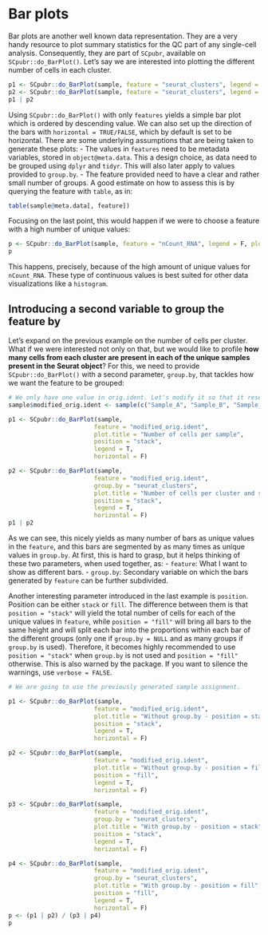 # Bar plots

Bar plots are another well known data representation. They are a very handy resource to plot summary statistics for the QC part of any single-cell analysis. Consequently, they are part of `SCpubr`, available on `SCpubr::do_BarPlot()`. Let's say we are interested into plotting the different number of cells in each cluster. 

```r
p1 <- SCpubr::do_BarPlot(sample, feature = "seurat_clusters", legend = F, plot.title = "Number of cells per cluster")
p2 <- SCpubr::do_BarPlot(sample, feature = "seurat_clusters", legend = F, plot.title = "Number of cells per cluster", horizontal = F)
p1 | p2
```
Using `SCpubr::do_BarPlot()` with only `features` yields a simple bar plot which is ordered by descending value. We can also set up the direction of the bars with `horizontal = TRUE/FALSE`, which by default is set to be horizontal. There are some underlying assumptions that are being taken to generate these plots:
- The values in `features` need to be metadata variables, stored in `object@meta.data`. This a design choice, as data need to be grouped using `dplyr` and `tidyr`. This will also later apply to values provided to `group.by`.
- The feature provided need to have a clear and rather small number of groups. A good estimate on how to assess this is by querying the feature with `table`, as in:

```r
table(sample@meta.data[, feature])
```


Focusing on the last point, this would happen if we were to choose a feature with a high number of unique values:

```r

p <- SCpubr::do_BarPlot(sample, feature = "nCount_RNA", legend = F, plot.title = "Number of UMIs?", horizontal = F)
p
```

This happens, precisely, because of the high amount of unique values for `nCount_RNA`. These type of continuous values is best suited for other data visualizations like a `histogram`.

## Introducing a second variable to group the feature by
Let's expand on the previous example on the number of cells per cluster. What if we were interested not only on that, but we would like to profile **how many cells from each cluster are present in each of the unique samples present in the Seurat object**? For this, we need to provide `SCpubr::do_BarPlot()` with a second parameter, `group.by`, that tackles how we want the feature to be grouped:

```r
# We only have one value in orig.ident. Let's modify it so that it resembles a multi-sample Seurat object.
sample$modified_orig.ident <- sample(c("Sample_A", "Sample_B", "Sample_C"), ncol(sample), replace = T, prob = c(0.2, 0.7, 0.1))

p1 <- SCpubr::do_BarPlot(sample, 
                        feature = "modified_orig.ident",
                        plot.title = "Number of cells per sample",
                        position = "stack",
                        legend = T,
                        horizontal = F)

p2 <- SCpubr::do_BarPlot(sample, 
                        feature = "modified_orig.ident", 
                        group.by = "seurat_clusters",
                        plot.title = "Number of cells per cluster and sample",
                        position = "stack",
                        legend = T,
                        horizontal = F)
p1 | p2
```

As we can see, this nicely yields as many number of bars as unique values in the `feature`, and this bars are segmented by as many times as unique values in `group.by`. At first, this is hard to grasp, but it helps thinking of these two parameters, when used together, as:
- `feature`: What I want to show as different bars.
- `group.by`: Secondary variable on which the bars generated by `feature` can be further subdivided.

Another interesting parameter introduced in the last example is `position`. Position can be either `stack` or `fill`. The difference between them is that `position = "stack"` will yield the total number of cells for each of the unique values in `feature`, while `position = "fill"` will bring all bars to the same height and will split each bar into the proportions within each bar of the different groups (only one if `group.by = NULL` and as many groups if `group.by` is used). Therefore, it becomes highly recommended to use `position = "stack"` when `group.by` is not used and `position = "fill"` otherwise. This is also warned by the package. If you want to silence the warnings, use `verbose = FALSE`. 

```r
# We are going to use the previously generated sample assignment.

p1 <- SCpubr::do_BarPlot(sample, 
                        feature = "modified_orig.ident",
                        plot.title = "Without group.by - position = stack",
                        position = "stack",
                        legend = T,
                        horizontal = F)

p2 <- SCpubr::do_BarPlot(sample, 
                        feature = "modified_orig.ident",
                        plot.title = "Without group.by - position = fill",
                        position = "fill",
                        legend = T,
                        horizontal = F)

p3 <- SCpubr::do_BarPlot(sample, 
                        feature = "modified_orig.ident",
                        group.by = "seurat_clusters",
                        plot.title = "With group.by - position = stack",
                        position = "stack",
                        legend = T,
                        horizontal = F)

p4 <- SCpubr::do_BarPlot(sample, 
                        feature = "modified_orig.ident",
                        group.by = "seurat_clusters",
                        plot.title = "With group.by - position = fill",
                        position = "fill",
                        legend = T,
                        horizontal = F)
p <- (p1 | p2) / (p3 | p4)
p
```


